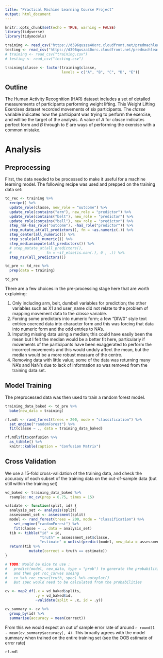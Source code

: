 ```yaml
---
title: "Practical Machine Learning Course Project"
output: html_document
---
```


```r
knitr::opts_chunk$set(echo = TRUE, warning = FALSE)
library(tidyverse)
library(tidymodels)
```

``` r
training <- read_csv("https://d396qusza40orc.cloudfront.net/predmachlearn/pml-training.csv")
testing <- read_csv("https://d396qusza40orc.cloudfront.net/predmachlearn/pml-testing.csv")
# training <- read_csv("training.csv") 
# testing <- read_csv("testing.csv")

training$classe <- factor(training$classe, 
                          levels = c("A", "B", "C", "D", "E"))
```

## Outline

The Human Activity Recognition (HAR) dataset includes a set of detailed measurements of participants performing weight lifting. This Weight Lifting Exercises dataset recorded movements of six participants. The *classe* variable indicates how the participant was trying to perform the exercise, and will be the target of the analysis. A value of *A* for *classe* indicates perfect form and *B* through to *E* are ways of performing the exercise with a common mistake. 

# Analysis

## Preprocessing

First, the data needed to be processed to make it useful for a machine learning model. The following recipe was used and prepped on the training data set:

``` r
td_rec <- training %>%
  recipe() %>% 
  update_role(classe, new_role = "outcome") %>% 
  update_role(contains("arm"), new_role = "predictor") %>%
  update_role(contains("belt"), new_role = "predictor") %>%
  update_role(contains("bell"), new_role = "predictor") %>%
  step_rm(-has_role("outcome"), -has_role("predictor")) %>% 
  step_mutate_at(all_predictors(), fn = ~as.numeric(.)) %>%
  step_center(all_numeric()) %>% 
  step_scale(all_numeric()) %>% 
  step_medianimpute(all_predictors()) %>% 
  # step_mutate_at(all_predictors(),
  #                fn = ~if_else(is.nan(.), 0 , .)) %>% 
  step_nzv(all_predictors())

td_pre <- td_rec %>% 
  prep(data = training)

td_pre
```

There are a few choices in the pre-processing stage here that are worth explaining:

1. Only including arm, belt, dumbell variables for prediction; the other variables such as X1 and user_name did not relate to the problem of mapping movement data to the *classe* variable.
2. Forcing some predictors into numeric form; a few "DIV/0" style text entries coerced data into character form and this was forcing that data into numeric form and the odd entries to NA's.
3. Imputing missing data using a median; this could have easily been the mean but I felt the median would be a better fit here, particularly if movements of the participants have been exaggerated to perform the incorrect movements and this would unduly affect the mean, but the median would be a more robust measure of the centre. 
4. Removing data with little value; some of the data was returning many NA's and NaN's due to lack of information so was removed from the training data set.

## Model Training

The preprocessed data was then used to train a random forest model.

``` r
training_data_baked <- td_pre %>% 
  bake(new_data = training) 

rf.mdl <- rand_forest(trees = 200, mode = "classification") %>% 
  set_engine("randomForest") %>% 
  fit(classe ~ ., data = training_data_baked)

rf.mdl$fit$confusion %>% 
  as_tibble() %>% 
  knitr::kable(caption = "Confusion Matrix") 
```

## Cross Validation

We use a 15-fold cross-validation of the training data, and check the accuracy of each subset of the training data on the out-of-sample data (but still within the training set)

``` r
vd_baked <- training_data_baked %>% 
  rsample::mc_cv(prop = 0.75, times = 15)

validate <- function(split, id) {
  analysis_set <- analysis(split)
  assessment_set <- assessment(split)
  model <- rand_forest(trees = 200, mode = "classification") %>% 
    set_engine("randomForest") %>% 
    fit(classe ~ ., data = analysis_set)
  tib <- tibble("id" = id,
                "truth" = assessment_set$classe,
                "estimate" = unlist(predict(model, new_data = assessment_set)))
  return(tib %>% 
           mutate(correct = truth == estimate))
}

# TODO: Would be nice to use :
#   predict(model, new_data, type = "prob") to generate the probabilities
#   and then get roc_curves useing
#   cv %>% roc_curve(truth, spec) %>% autoplot()
#   But spec would need to be calculated from the probabilities

cv <- map2_df(.x = vd_baked$splits,
              .y = vd_baked$id,
              ~validate(split = .x, id = .y))

cv_summary <- cv %>% 
  group_by(id) %>% 
  summarise(accuracy = mean(correct)) 

```

From this we would expect an out of sample error rate of around `r round(1 - mean(cv_summary$accuracy), 4)`. This broadly agrees with the model summary when trained on the entire training set (see the OOB estimate of error rate)

``` r
rf.mdl
```